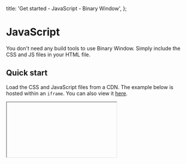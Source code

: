 

  title: 'Get started - JavaScript - Binary Window',
};

# JavaScript

You don't need any build tools to use Binary Window. Simply include the CSS and JS files in your HTML file.

## Quick start

Load the CSS and JavaScript files from a CDN. The example below is hosted within an `iframe`. You can also view it <a href={examplePath}>here</a>.

<IFrame path="get-started" height={320} />

```html
<html>
  <head>
    <link rel="stylesheet" href="https://cdn.jsdelivr.net/npm/bwin@latest/dist/bwin.css" />
    <script type="module">
      import { BinaryWindow } from 'https://cdn.jsdelivr.net/npm/bwin@latest/dist/bwin.min.js';

      const element = document.createElement('em');
      element.innerHTML = 'Hello World';

      const bwin = new BinaryWindow({
        width: 400,
        height: 300,
        children: [
          { position: 'left', size: 200, content: element },
          {
            position: 'right',
            children: [
              { position: 'top', size: '40%' },
              { position: 'bottom', size: '60%' },
            ],
          },
        ],
      });

      bwin.mount(document.getElementById('container'));
    </script>
  </head>
  <body style="margin: 0">
    <div id="container"></div>
  </body>
</html>
```

## Install with npm

You can choose to install Binary Window with npm and use a bundler like Vite or Webpack.

```bash
npm install bwin
```
